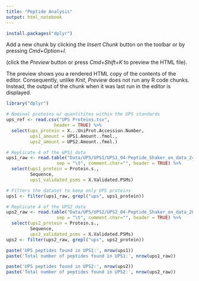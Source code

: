 ```yaml
---
title: "Peptide Analysis"
output: html_notebook
---
```


```r
install.packages("dplyr")
```

Add a new chunk by clicking the *Insert Chunk* button on the toolbar or by pressing *Cmd+Option+I*.

(click the *Preview* button or press *Cmd+Shift+K* to preview the HTML file).

The preview shows you a rendered HTML copy of the contents of the editor. Consequently, unlike *Knit*, *Preview* does not run any R code chunks. Instead, the output of the chunk when it was last run in the editor is displayed.

```r
library("dplyr")
```



```r
# Nominal proteins w/ quantitites within the UPS standards
ups_ref <- read.csv("UPS Proteins.tsv",
                  header = TRUE) %>%
  select(ups_protein = X...UniProt.Accession.Number,
         ups1_amount = UPS1.Amount..fmol.,
         ups2_amount = UPS2.Amount..fmol.)

# Replicate 4 of the UPS1 data 
ups1_raw <- read.table("Data/UPS/UPS1/UPS1_04-Peptide_Shaker_on_data_24__Peptide_Report.tabular",
                   sep = "\t", comment.char="", header = TRUE) %>%
  select(ups1_protein = Protein.s.,
         Sequence,
         ups1_validated_psms = X.Validated.PSMs)

# Filters the dataset to keep only UPS proteins
ups1 <- filter(ups1_raw, grepl("ups", ups1_protein))

# Replicate 4 of the UPS2 data
ups2_raw <- read.table("Data/UPS/UPS2/UPS2_04-Peptide_Shaker_on_data_28__Peptide_Report.tabular",
                   sep = "\t", comment.char="", header = TRUE) %>%
  select(ups2_protein = Protein.s.,
         Sequence,
         ups2_validated_psms = X.Validated.PSMs)
ups2 <- filter(ups2_raw, grepl("ups", ups2_protein))

```

```r
paste('UPS peptides found in UPS1:', nrow(ups1))
paste('Total number of peptides found in UPS1:', nrow(ups1_raw))
```
```r
paste('UPS peptides found in UPS2:', nrow(ups2))
paste('Total number of peptides found in UPS2:', nrow(ups2_raw))
```





